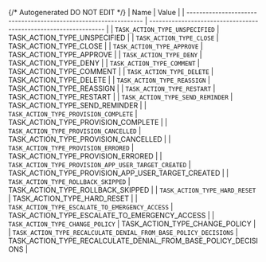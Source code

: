 {/* Autogenerated DO NOT EDIT  */}
| Name                                                             | Value                                                            |
| ---------------------------------------------------------------- | ---------------------------------------------------------------- |
| `TASK_ACTION_TYPE_UNSPECIFIED`                                   | TASK_ACTION_TYPE_UNSPECIFIED                                     |
| `TASK_ACTION_TYPE_CLOSE`                                         | TASK_ACTION_TYPE_CLOSE                                           |
| `TASK_ACTION_TYPE_APPROVE`                                       | TASK_ACTION_TYPE_APPROVE                                         |
| `TASK_ACTION_TYPE_DENY`                                          | TASK_ACTION_TYPE_DENY                                            |
| `TASK_ACTION_TYPE_COMMENT`                                       | TASK_ACTION_TYPE_COMMENT                                         |
| `TASK_ACTION_TYPE_DELETE`                                        | TASK_ACTION_TYPE_DELETE                                          |
| `TASK_ACTION_TYPE_REASSIGN`                                      | TASK_ACTION_TYPE_REASSIGN                                        |
| `TASK_ACTION_TYPE_RESTART`                                       | TASK_ACTION_TYPE_RESTART                                         |
| `TASK_ACTION_TYPE_SEND_REMINDER`                                 | TASK_ACTION_TYPE_SEND_REMINDER                                   |
| `TASK_ACTION_TYPE_PROVISION_COMPLETE`                            | TASK_ACTION_TYPE_PROVISION_COMPLETE                              |
| `TASK_ACTION_TYPE_PROVISION_CANCELLED`                           | TASK_ACTION_TYPE_PROVISION_CANCELLED                             |
| `TASK_ACTION_TYPE_PROVISION_ERRORED`                             | TASK_ACTION_TYPE_PROVISION_ERRORED                               |
| `TASK_ACTION_TYPE_PROVISION_APP_USER_TARGET_CREATED`             | TASK_ACTION_TYPE_PROVISION_APP_USER_TARGET_CREATED               |
| `TASK_ACTION_TYPE_ROLLBACK_SKIPPED`                              | TASK_ACTION_TYPE_ROLLBACK_SKIPPED                                |
| `TASK_ACTION_TYPE_HARD_RESET`                                    | TASK_ACTION_TYPE_HARD_RESET                                      |
| `TASK_ACTION_TYPE_ESCALATE_TO_EMERGENCY_ACCESS`                  | TASK_ACTION_TYPE_ESCALATE_TO_EMERGENCY_ACCESS                    |
| `TASK_ACTION_TYPE_CHANGE_POLICY`                                 | TASK_ACTION_TYPE_CHANGE_POLICY                                   |
| `TASK_ACTION_TYPE_RECALCULATE_DENIAL_FROM_BASE_POLICY_DECISIONS` | TASK_ACTION_TYPE_RECALCULATE_DENIAL_FROM_BASE_POLICY_DECISIONS   |